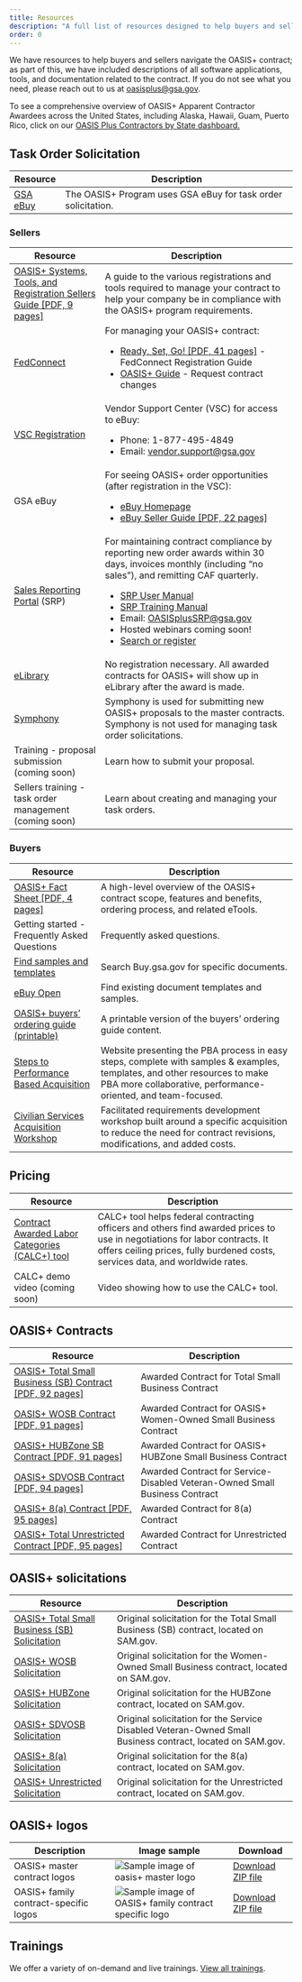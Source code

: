 ```yaml
---
title: Resources
description: "A full list of resources designed to help buyers and sellers navigate the OASIS+ contract: explore software applications, tools, and documentation."
order: 0
---
```


We have resources to help buyers and sellers navigate the OASIS+ contract; as part of this, we have included descriptions of all software applications, tools, and documentation related to the contract. If you do not see what you need, please reach out to us at [oasisplus@gsa.gov](mailto:oasisplus@gsa.gov).

To see a comprehensive overview of OASIS+ Apparent Contractor Awardees across the United States, including Alaska, Hawaii, Guam, Puerto Rico, click on our [OASIS Plus Contractors by State dashboard.](https://d2d.gsa.gov/report/oasis-plus-contractors-state)

## Task Order Solicitation
| Resource | Description |
| --------------------------| --------------------------|
| [GSA eBuy](https://www.ebuy.gsa.gov/ebuy/) | The OASIS+ Program uses GSA eBuy for task order solicitation. | 

### Sellers
| Resource | Description |
| --------------------------| --------------------------|
| [OASIS+ Systems, Tools, and Registration Sellers Guide [PDF, 9 pages]](/files/OASIS%2B_Systems%2C%20Tools%2C%20and%20Registration_Guide_%20updated_%20Nov%2012%202024%20(508).pdf) | A guide to the various registrations and tools required to manage your contract to help your company be in compliance with the OASIS+ program requirements. |
|[FedConnect](http://FedConnect.net) | For managing your OASIS+ contract: <br/><ul><li>[Ready, Set, Go! [PDF, 41 pages]](https://www.fedconnect.net/FedConnect/Marketing/Documents/FedConnect_Ready_Set_Go.pdf) - FedConnect Registration Guide</li><li>[OASIS+ Guide](/sellers-guide/make-changes-contract/) - Request contract changes</li> </ul>|
|[VSC Registration](https://vsc.gsa.gov/vsc/app-registration) | Vendor Support Center (VSC) for access to eBuy: <br/><ul><li>Phone: 1-877-495-4849</li><li> Email: [vendor.support@gsa.gov](mailto:vendor.support@gsa.gov)</li></ul> |
|GSA eBuy | For seeing OASIS+ order opportunities (after registration in the VSC):<br/><ul><li>[eBuy Homepage](https://www.ebuy.gsa.gov/ebuy/)</li><li>[eBuy Seller Guide [PDF, 22 pages]](https://www.ebuy.gsa.gov/ebuy/assets/content/eBuy-Contractor_jobaid.pdf)</li></ul>|
|[Sales Reporting Portal](https://srp.fas.gsa.gov/) (SRP) | For maintaining contract compliance by reporting new order awards within 30 days, invoices monthly (including “no sales”), and remitting CAF quarterly. <br/> <ul><li>[SRP User Manual](https://srp.fas.gsa.gov/usermanual/TDR.htm#t=GWAC_MAC%2FOverview.htm)</li> <li>[SRP Training Manual](https://srp.fas.gsa.gov/portal/captivate/)</li> <li>Email: [OASISplusSRP@gsa.gov](mailto:OASISplusSRP@gsa.gov)</li> <li>Hosted webinars coming soon!</li><li>[Search or register](https://www.gsa.gov/about-us/events-and-training/gsa-events)</li></ul> |
|[eLibrary](https://www.gsaelibrary.gsa.gov)|No registration necessary.  All awarded contracts for OASIS+ will show up in eLibrary after the award is made.|
|[Symphony](https://oasis.app.cloud.gov/) | Symphony is used for submitting new OASIS+ proposals to the master contracts. Symphony is not used for managing task order solicitations. |
| Training - proposal submission (coming soon) | Learn how to submit your proposal. | 
| Sellers training - task order management   (coming soon) | Learn about creating and managing your task orders. |

### Buyers
| Resource | Description |
| --------------------------| --------------------------|
| [OASIS+ Fact Sheet [PDF, 4 pages]](/files/OASIS_plus_Fact_Sheet_Updated_Version_October_2024.pdf) | A high-level overview of the OASIS+ contract scope, features and benefits, ordering process, and related eTools. |
| Getting started - Frequently Asked Questions | Frequently asked questions. |
| [Find samples and templates](https://buy.gsa.gov/find-samples-templates-tips?sort_by=title&sort_order=asc&page=1) | Search Buy.gsa.gov for specific documents. |
| [eBuy Open](https://www.ebuy.gsa.gov/ebuyopen/) | Find existing document templates and samples. |
| [OASIS+ buyers’ ordering guide (printable)](/buyers-guide/printable/) | A printable version of the buyers’ ordering guide content. |
| [Steps to Performance Based Acquisition](https://buy.gsa.gov/spba) | Website presenting the PBA process in easy steps, complete with samples & examples, templates, and other resources to make PBA more collaborative, performance-oriented, and team-focused. |
| [Civilian Services Acquisition Workshop](https://www.gsa.gov/buy-through-us/products-and-services/professional-services/acquisition-support/civilian-services-acquisition-workshop-csaw?gsaredirect=csaw)| Facilitated requirements development workshop built around a specific acquisition to reduce the need for contract revisions, modifications, and added costs. |

## Pricing
| Resource | Description |
| --------------------------| --------------------------|
| [Contract Awarded Labor Categories (CALC+) tool](https://buy.gsa.gov/pricing/) | CALC+ tool helps federal contracting officers and others find awarded prices to use in negotiations for labor contracts. It offers ceiling prices, fully burdened costs, services data, and worldwide rates. |
| CALC+ demo video (coming soon) | Video showing how to use the CALC+ tool. |

## OASIS+ Contracts
| Resource | Description |
| --------------------------| --------------------------|
| [OASIS+ Total Small Business (SB) Contract [PDF, 92 pages]](/files/OASIS_plus_Total_Small_Business_Contract.pdf) | Awarded Contract for Total Small Business Contract |
| [OASIS+ WOSB Contract [PDF, 91 pages]](/files/OASIS_plus_WOSB_Contract.pdf) | Awarded Contract for OASIS+ Women-Owned Small Business Contract |
| [OASIS+ HUBZone SB Contract [PDF, 91 pages]](/files/OASIS_plus_HUBZone_SB_Contract.pdf) | Awarded Contract for OASIS+ HUBZone Small Business Contract |
| [OASIS+ SDVOSB Contract [PDF, 94 pages]](/files/OASIS_plus_SDVOSB_Contract.pdf) | Awarded Contract for Service-Disabled Veteran-Owned Small Business Contract |
| [OASIS+ 8(a) Contract [PDF, 95 pages]](/files/OASIS_plus_8(a)_Contract.pdf) | Awarded Contract for 8(a) Contract |
| [OASIS+ Total Unrestricted Contract [PDF, 95 pages]](/files/OASIS_plus_Unrestricted_Contract.pdf) | Awarded Contract for Unrestricted Contract |

## OASIS+ solicitations
| Resource | Description |
| --------------------------| --------------------------|
| [OASIS+ Total Small Business (SB) Solicitation](https://sam.gov/opp/aee19cd68ef845188b7861bd18489bc6/view) | Original solicitation for the Total Small Business (SB) contract, located on SAM.gov. |
| [OASIS+ WOSB Solicitation](https://sam.gov/opp/b20856d65d5c4facbb7036d90c1d3be2/view) | Original solicitation for the Women-Owned Small Business contract, located on SAM.gov. |
| [OASIS+ HUBZone Solicitation](https://sam.gov/opp/3a6cb8b7d68245249826eb2e7b61a0fe/view) | Original solicitation for the HUBZone contract, located on SAM.gov. |
| [OASIS+ SDVOSB Solicitation](https://sam.gov/opp/378353249833430bb896c6303ad1a8b5/view) | Original solicitation for the Service Disabled Veteran-Owned Small Business contract, located on SAM.gov.|
| [OASIS+ 8(a) Solicitation ](https://sam.gov/opp/913a0a54ea514ab287322007108895ec/view) | Original solicitation for the 8(a) contract, located on SAM.gov. |
| [OASIS+ Unrestricted Solicitation](https://sam.gov/opp/a23f23153c9241f0bd7c2fad1c71acc3/view)| Original solicitation for the Unrestricted contract, located on SAM.gov. |
## OASIS+ logos
| Description | Image sample | Download |
| ------------| --------------|----------|
|OASIS+ master contract logos|![Sample image of oasis+ master logo](/files/logos/oasis-plus-master-logo-sample.png )| [Download ZIP file](/files/logos/oasis_plus_master_logos.zip)|
|OASIS+ family contract-specific logos| ![Sample image of OASIS+ family contract specific logo](/files/logos/oasis-plus-family-contract-logos-sample.png )| [Download ZIP file](/files/logos/oasis_plus_family_contract_specific_logos.zip)|
## Trainings

We offer a variety of on-demand and live trainings. [View all trainings](/events-training/).
